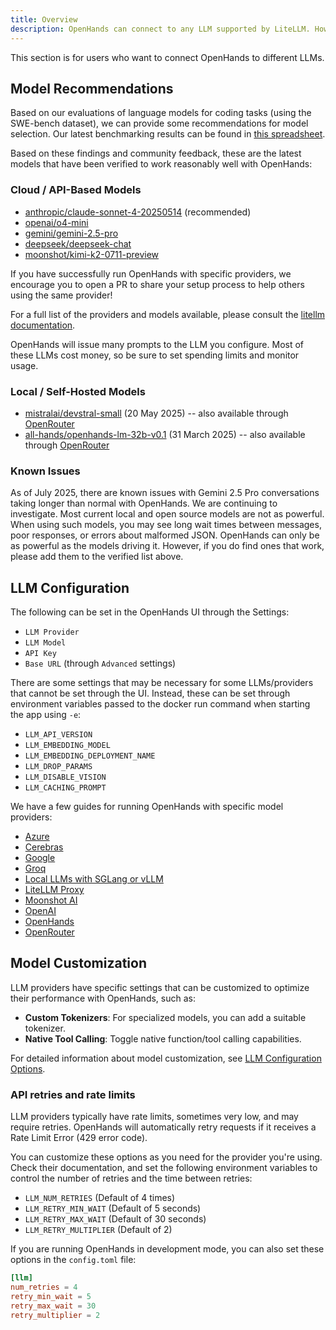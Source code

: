 ```yaml
---
title: Overview
description: OpenHands can connect to any LLM supported by LiteLLM. However, it requires a powerful model to work.
---
```


<Note>
This section is for users who want to connect OpenHands to different LLMs.
</Note>

## Model Recommendations

Based on our evaluations of language models for coding tasks (using the SWE-bench dataset), we can provide some
recommendations for model selection. Our latest benchmarking results can be found in
[this spreadsheet](https://docs.google.com/spreadsheets/d/1wOUdFCMyY6Nt0AIqF705KN4JKOWgeI4wUGUP60krXXs/edit?gid=0).

Based on these findings and community feedback, these are the latest models that have been verified to work reasonably well with OpenHands:

### Cloud / API-Based Models

- [anthropic/claude-sonnet-4-20250514](https://www.anthropic.com/api) (recommended)
- [openai/o4-mini](https://openai.com/index/introducing-o3-and-o4-mini/)
- [gemini/gemini-2.5-pro](https://blog.google/technology/google-deepmind/gemini-model-thinking-updates-march-2025/)
- [deepseek/deepseek-chat](https://api-docs.deepseek.com/)
- [moonshot/kimi-k2-0711-preview](https://platform.moonshot.ai/docs/pricing/chat#generation-model-kimi-k2)

If you have successfully run OpenHands with specific providers, we encourage you to open a PR to share your setup process
to help others using the same provider!

For a full list of the providers and models available, please consult the
[litellm documentation](https://docs.litellm.ai/docs/providers).

<Warning>
OpenHands will issue many prompts to the LLM you configure. Most of these LLMs cost money, so be sure to set spending
limits and monitor usage.
</Warning>

### Local / Self-Hosted Models

- [mistralai/devstral-small](https://www.all-hands.dev/blog/devstral-a-new-state-of-the-art-open-model-for-coding-agents) (20 May 2025) -- also available through [OpenRouter](https://openrouter.ai/mistralai/devstral-small:free)
- [all-hands/openhands-lm-32b-v0.1](https://www.all-hands.dev/blog/introducing-openhands-lm-32b----a-strong-open-coding-agent-model) (31 March 2025) -- also available through [OpenRouter](https://openrouter.ai/all-hands/openhands-lm-32b-v0.1)

### Known Issues

<Warning>
As of July 2025, there are known issues with Gemini 2.5 Pro conversations taking longer than normal with OpenHands. We are continuing to investigate.
</Warning>

<Note>
Most current local and open source models are not as powerful. When using such models, you may see long
wait times between messages, poor responses, or errors about malformed JSON. OpenHands can only be as powerful as the
models driving it. However, if you do find ones that work, please add them to the verified list above.
</Note>

## LLM Configuration

The following can be set in the OpenHands UI through the Settings:

- `LLM Provider`
- `LLM Model`
- `API Key`
- `Base URL` (through `Advanced` settings)

There are some settings that may be necessary for some LLMs/providers that cannot be set through the UI. Instead, these
can be set through environment variables passed to the docker run command when starting the app
using `-e`:

- `LLM_API_VERSION`
- `LLM_EMBEDDING_MODEL`
- `LLM_EMBEDDING_DEPLOYMENT_NAME`
- `LLM_DROP_PARAMS`
- `LLM_DISABLE_VISION`
- `LLM_CACHING_PROMPT`

We have a few guides for running OpenHands with specific model providers:

- [Azure](/usage/llms/azure-llms)
- [Cerebras](/usage/llms/cerebras)
- [Google](/usage/llms/google-llms)
- [Groq](/usage/llms/groq)
- [Local LLMs with SGLang or vLLM](/usage/llms/local-llms)
- [LiteLLM Proxy](/usage/llms/litellm-proxy)
- [Moonshot AI](/usage/llms/moonshot)
- [OpenAI](/usage/llms/openai-llms)
- [OpenHands](/usage/llms/openhands-llms)
- [OpenRouter](/usage/llms/openrouter)

## Model Customization

LLM providers have specific settings that can be customized to optimize their performance with OpenHands, such as:

- **Custom Tokenizers**: For specialized models, you can add a suitable tokenizer.
- **Native Tool Calling**: Toggle native function/tool calling capabilities.

For detailed information about model customization, see
[LLM Configuration Options](/usage/configuration-options#llm-configuration).

### API retries and rate limits

LLM providers typically have rate limits, sometimes very low, and may require retries. OpenHands will automatically
retry requests if it receives a Rate Limit Error (429 error code).

You can customize these options as you need for the provider you're using. Check their documentation, and set the
following environment variables to control the number of retries and the time between retries:

- `LLM_NUM_RETRIES` (Default of 4 times)
- `LLM_RETRY_MIN_WAIT` (Default of 5 seconds)
- `LLM_RETRY_MAX_WAIT` (Default of 30 seconds)
- `LLM_RETRY_MULTIPLIER` (Default of 2)

If you are running OpenHands in development mode, you can also set these options in the `config.toml` file:

```toml
[llm]
num_retries = 4
retry_min_wait = 5
retry_max_wait = 30
retry_multiplier = 2
```

